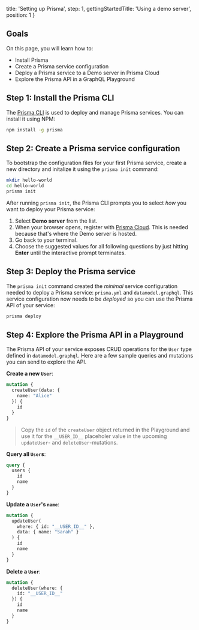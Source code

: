   title: 'Setting up Prisma',
  step: 1,
  gettingStartedTitle: 'Using a demo server',
  position: 1
}

## Goals

On this page, you will learn how to:

- Install Prisma
- Create a Prisma service configuration
- Deploy a Prisma service to a Demo server in Prisma Cloud
- Explore the Prisma API in a GraphQL Playground

## Step 1: Install the Prisma CLI

The [Prisma CLI](https://www.npmjs.com/package/prisma) is used to deploy and manage Prisma services. You can install it using NPM:

```bash
npm install -g prisma
```

## Step 2: Create a Prisma service configuration

To bootstrap the configuration files for your first Prisma service, create a new directory and initalize it using the `prisma init` command:

```bash
mkdir hello-world
cd hello-world
prisma init
```

After running `prisma init`, the Prisma CLI prompts you to select _how_ you want to deploy your Prisma service:

1. Select **Demo server** from the list.
1. When your browser opens, register with [Prisma Cloud](https://www.prisma.io/cloud/). This is needed because that's where the Demo server is hosted.
1. Go back to your terminal.
1. Choose the suggested values for all following questions by just hitting **Enter** until the interactive prompt terminates.

## Step 3: Deploy the Prisma service

The `prisma init` command created the _minimal_ service configuration needed to deploy a Prisma service: `prisma.yml` and `datamodel.graphql`. This service configuration now needs to be _deployed_ so you can use the Prisma API of your service:

```bash
prisma deploy
```

## Step 4: Explore the Prisma API in a Playground

The Prisma API of your service exposes CRUD operations for the `User` type defined in `datamodel.graphql`. Here are a few sample queries and mutations you can send to explore the API.

**Create a new `User`**:

```graphql
mutation {
  createUser(data: {
    name: "Alice"
  }) {
    id
  }
}
```

> Copy the `id` of the `createUser` object returned in the Playground and use it for the `__USER_ID__` placeholer value in the upcoming `updateUser`- and `deleteUser`-mutations.

**Query all `User`s**:

```graphql
query {
  users {
    id
    name
  }
}
```

**Update a `User`'s `name`**:

```graphql
mutation {
  updateUser(
    where: { id: "__USER_ID__" },
    data: { name: "Sarah" }
  ) {
    id
    name
  }
}
```

**Delete a `User`**:

```graphql
mutation {
  deleteUser(where: {
    id: "__USER_ID__"
  }) {
    id
    name
  }
}
```